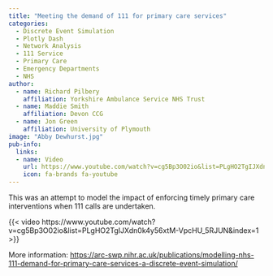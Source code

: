 ```yaml
---
title: "Meeting the demand of 111 for primary care services"
categories:
  - Discrete Event Simulation
  - Plotly Dash
  - Network Analysis
  - 111 Service
  - Primary Care
  - Emergency Departments
  - NHS
author:
  - name: Richard Pilbery
    affiliation: Yorkshire Ambulance Service NHS Trust
  - name: Maddie Smith
    affiliation: Devon CCG
  - name: Jon Green
    affiliation: University of Plymouth
image: "Abby Dewhurst.jpg"
pub-info:
  links:
  - name: Video
    url: https://www.youtube.com/watch?v=cg5Bp3O02io&list=PLgHO2TgIJXdn0k4y56xtM-VpcHU_5RJUN&index=1
    icon: fa-brands fa-youtube
---
```


This was an attempt to model the impact of enforcing timely primary care interventions when 111 calls are undertaken. 

{{< video https://www.youtube.com/watch?v=cg5Bp3O02io&list=PLgHO2TgIJXdn0k4y56xtM-VpcHU_5RJUN&index=1 >}}

More information: <https://arc-swp.nihr.ac.uk/publications/modelling-nhs-111-demand-for-primary-care-services-a-discrete-event-simulation/>